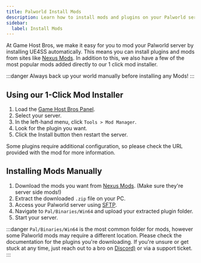 ```yaml
---
title: Palworld Install Mods
description: Learn how to install mods and plugins on your Palworld server.
sidebar:
  label: Install Mods
---
```


At Game Host Bros, we make it easy for you to mod your Palworld server by installing UE4SS automatically. This means you can install plugins and mods from sites like [Nexus Mods](https://www.nexusmods.com/palworld/mods/). In addition to this, we also have a few of the most popular mods added directly to our 1 click mod installer.

:::danger
Always back up your world manually before installing any Mods!
:::

## Using our 1-Click Mod Installer

1. Load the [Game Host Bros Panel](https://panel.gamehostbros.com/).
2. Select your server.
3. In the left-hand menu, click `Tools > Mod Manager`.
4. Look for the plugin you want.
5. Click the Install button then restart the server.

Some plugins require additional configuration, so please check the URL provided with the mod for more information.

## Installing Mods Manually

1. Download the mods you want from [Nexus Mods](https://www.nexusmods.com/palworld/mods/). (Make sure they're server side mods!)
2. Extract the downloaded `.zip` file on your PC.
2. Access your Palworld server using [SFTP](/getting-started/uploading-files/).
4. Navigate to `Pal/Binaries/Win64` and upload your extracted plugin folder.
6. Start your server.

:::danger
`Pal/Binaries/Win64` is the most common folder for mods, however some Palworld mods may require a different location. Please check the documentation for the plugins you're downloading. If you're unsure or get stuck at any time, just reach out to a bro on [Discord)](https://discord.gg/FN4XgbAwzr) or via a support ticket.
:::